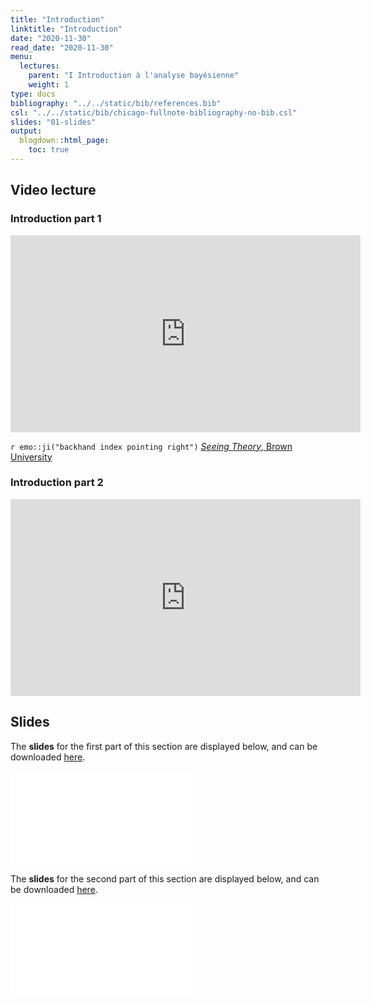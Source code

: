 ```yaml
---
title: "Introduction"
linktitle: "Introduction"
date: "2020-11-30"
read_date: "2020-11-30"
menu:
  lectures:
    parent: "I Introduction à l'analyse bayésienne"
    weight: 1
type: docs
bibliography: "../../static/bib/references.bib"
csl: "../../static/bib/chicago-fullnote-bibliography-no-bib.csl"
slides: "01-slides"
output:
  blogdown::html_page:
    toc: true
---
```

## Video lecture


### Introduction part 1
<iframe width="560" height="315" src="https://www.youtube.com/embed/rn4EPzQmj44" frameborder="0" allow="accelerometer; autoplay; encrypted-media; gyroscope; picture-in-picture" allowfullscreen></iframe>

`r emo::ji("backhand index pointing right")` [*Seeing Theory*, Brown University](http://students.brown.edu/seeing-theory/bayesian-inference/index.html\#section1)

### Introduction part 2
<iframe width="560" height="315" src="https://www.youtube.com/embed/LRyY37-mB2g" frameborder="0" allow="accelerometer; autoplay; encrypted-media; gyroscope; picture-in-picture" allowfullscreen></iframe>


## Slides
The **slides** for the first part of this section are displayed below, and can be downloaded [here](/slides/slidesIntro1.pdf).

<html>
<body>
  <object data="/slides/slidesIntro1.pdf##view=fit" type="application/pdf" width="420" height="237">
        <embed src="/slides/slidesIntro1.pdf##view=fit" type="application/pdf"/>
  </object>
</body>
</html>

The **slides** for the second part of this section are displayed below, and can be downloaded [here](/slides/slidesIntro2.pdf).

<html>
<body>
  <object data="/slides/slidesIntro2.pdf##view=fit" type="application/pdf" width="420" height="237">
        <embed src="/slides/slidesIntro2.pdf##view=fit" type="application/pdf"/>
  </object>
</body>
</html>
